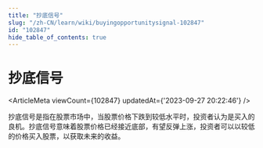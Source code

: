 ```yaml
---
title: "抄底信号"
slug: "/zh-CN/learn/wiki/buyingopportunitysignal-102847"
id: "102847"
hide_table_of_contents: true
---
```



<Breadcrumbs current="抄底信号" />

# 抄底信号

<ArticleMeta viewCount={102847} updatedAt={'2023-09-27 20:22:46'} />
<div className='border-solid border-b border-t-0 my-4 border-[var(--ifm-color-gray-300)]' />

抄底信号是指在股票市场中，当股票价格下跌到较低水平时，投资者认为是买入的良机。抄底信号意味着股票价格已经接近底部，有望反弹上涨，投资者可以以较低的价格买入股票，以获取未来的收益。
